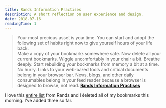 ```yaml
---
title: Rands Information Practises
description: A short reflection on user experience and design.
date: 2018-07-16
readingTime: 1
---
```


>Your most precious asset is your time. You can start and adopt the following set of habits right now to give yourself hours of your life back.<br />
Make a copy of your bookmarks somewhere safe. Now delete all your current bookmarks. Wiggle uncomfortably in your chair a bit. Breathe deeply.
Start rebuilding your bookmarks from memory a bit at a time. No hurry. Links to your web-based tools and critical documents belong in your browser bar. News, blogs, and other daily consumables belong in your feed reader because a browser is designed to browse, not read.
**<a href="http://randsinrepose.com/archives/rands-information-practices/">Rands Information Practises</a>**

I love this <a href="http://randsinrepose.com/archives/rands-information-practices/">entire list</a> from Rands and I deleted all of my bookmarks this morning. I've added three so far.
